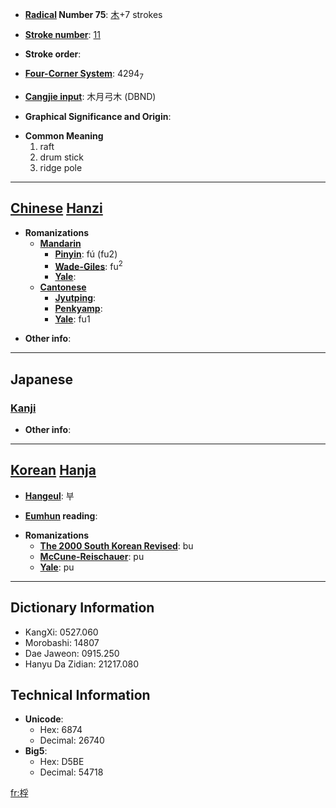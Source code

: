 * '''[[Wiktionary:Chinese radical index| Radical]] Number 75''': [[Wiktionary:Chinese radical index 木|木]]+7 strokes

* '''[[Wiktionary:Chinese total strokes index|Stroke number]]''': [[Wiktionary:Chinese total strokes index 11|11]]

* '''Stroke order''': 

* '''[[Wiktionary:Chinese four corner index|Four-Corner System]]''': 4294<sub>7</sub>

* '''[[Wiktionary:Chinese Cangjie index|Cangjie input]]''': 木月弓木 (DBND)

* '''Graphical Significance and Origin''': 

* '''Common Meaning'''
*#raft
*# drum stick
*# ridge pole


----

== [[Chinese]] [[Hanzi]] ==

* '''Romanizations'''
** '''[[Mandarin]]'''
*** '''[[Pinyin]]''': fú (fu2)
*** '''[[Wade-Giles]]''': fu<sup>2</sup>
*** '''[[Yale]]''': 
** '''[[Cantonese]]'''
*** '''[[Jyutping]]''':
*** '''[[Penkyamp]]''': 
*** '''[[Yale]]''': fu1

* '''Other info''': 

----

==Japanese==
===[[Kanji]]===
{{kanji|on readings=[[ふ]] (fu)|kun readings=[[ばち]] (bachi), [[いかだ]] (ikada)}}

* '''Other info''':  

----

== [[Korean]] [[Hanja]] ==

* '''[[Hangeul]]''': 부

* '''[[Eumhun]] reading''': 

* '''Romanizations'''
** '''[[The 2000 South Korean Revised Romanization|The 2000 South Korean Revised]]''': bu
** '''[[McCune-Reischauer]]''': pu
** '''[[Yale]]''': pu

----

== Dictionary Information ==

* KangXi: 0527.060
* Morobashi: 14807
* Dae Jaweon: 0915.250
* Hanyu Da Zidian: 21217.080

== Technical Information ==

* '''Unicode''':
** Hex: 6874
** Decimal: 26740
* '''Big5''':
** Hex: D5BE
** Decimal: 54718

[[fr:桴]]
